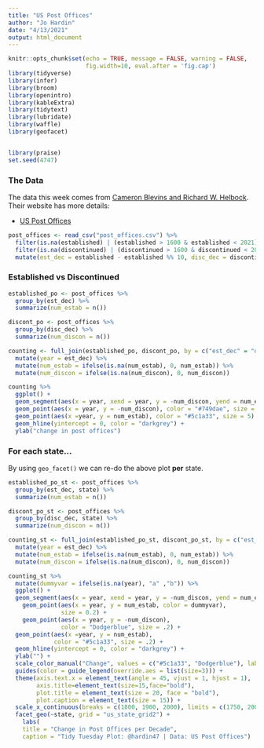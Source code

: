 ```yaml
---
title: "US Post Offices"
author: "Jo Hardin"
date: "4/13/2021"
output: html_document
---
```


```r
knitr::opts_chunk$set(echo = TRUE, message = FALSE, warning = FALSE,
                      fig.width=10, eval.after = 'fig.cap')
library(tidyverse)
library(infer)
library(broom)
library(openintro)
library(kableExtra)
library(tidytext)
library(lubridate)
library(waffle)
library(geofacet)


library(praise)
set.seed(4747)
```

### The Data


The data this week comes from [Cameron Blevins and Richard W. Helbock](https://dataverse.harvard.edu/dataset.xhtml?persistentId=doi:10.7910/DVN/NUKCNA). Their website has more details:  

- [US Post Offices](https://cblevins.github.io/us-post-offices/)

```r
post_offices <- read_csv("post_offices.csv") %>%
  filter(is.na(established) | (established > 1600 & established < 2021)) %>%
  filter(is.na(discontinued) | (discontinued > 1600 & discontinued < 2021)) %>%
  mutate(est_dec = established - established %% 10, disc_dec = discontinued - discontinued %% 10)
```


### Established vs Discontinued

```r
established_po <- post_offices %>%
  group_by(est_dec) %>%
  summarize(num_estab = n())

discont_po <- post_offices %>%
  group_by(disc_dec) %>%
  summarize(num_discon = n())

counting <- full_join(established_po, discont_po, by = c("est_dec" = "disc_dec")) %>%
  mutate(year = est_dec) %>%
  mutate(num_estab = ifelse(is.na(num_estab), 0, num_estab)) %>%
  mutate(num_discon = ifelse(is.na(num_discon), 0, num_discon))

```



```r
counting %>%
  ggplot() +
  geom_segment(aes(x = year, xend = year, y = -num_discon, yend = num_estab), color = "black") +
  geom_point(aes(x = year, y = -num_discon), color = "#749dae", size = 5) +
  geom_point(aes(x =year, y = num_estab), color = "#5c1a33", size = 5) +
  geom_hline(yintercept = 0, color = "darkgrey") +
  ylab("change in post offices")
```


### For each state...

By using `geo_facet()` we can re-do the above plot **per** state.


```r
established_po_st <- post_offices %>%
  group_by(est_dec, state) %>%
  summarize(num_estab = n())

discont_po_st <- post_offices %>%
  group_by(disc_dec, state) %>%
  summarize(num_discon = n())

counting_st <- full_join(established_po_st, discont_po_st, by = c("est_dec" = "disc_dec", "state" = "state")) %>%
  mutate(year = est_dec) %>%
  mutate(num_estab = ifelse(is.na(num_estab), 0, num_estab)) %>%
  mutate(num_discon = ifelse(is.na(num_discon), 0, num_discon))
```



```r
counting_st %>%
  mutate(dummyvar = ifelse(is.na(year), "a" ,"b")) %>%
  ggplot() +
  geom_segment(aes(x = year, xend = year, y = -num_discon, yend = num_estab), color = "black") +
    geom_point(aes(x = year, y = num_estab, color = dummyvar),
               size = 0.2) +
    geom_point(aes(x = year, y = -num_discon), 
               color = "Dodgerblue", size = .2) +
  geom_point(aes(x =year, y = num_estab), 
             color = "#5c1a33", size = .2) +
  geom_hline(yintercept = 0, color = "darkgrey") +
  ylab("") + 
  scale_color_manual("Change", values = c("#5c1a33", "Dodgerblue"), label = c("established", "discontinued")) +
  guides(color = guide_legend(override.aes = list(size=3))) +
  theme(axis.text.x = element_text(angle = 45, vjust = 1, hjust = 1),
        axis.title=element_text(size=15,face="bold"),
        plot.title = element_text(size = 20, face = "bold"),
        plot.caption = element_text(size = 15)) +
  scale_x_continuous(breaks = c(1800, 1900, 2000), limits = c(1750, 2002)) +
  facet_geo(~state, grid = "us_state_grid2") +
    labs(
    title = "Change in Post Offices per Decade",
    caption = "Tidy Tuesday Plot: @hardin47 | Data: US Post Offices") 
```
